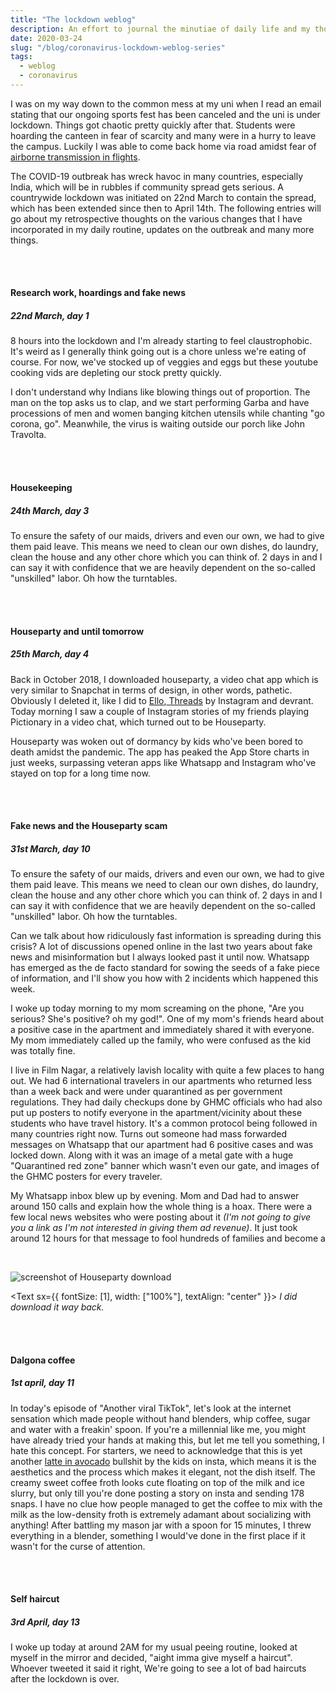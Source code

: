 ```yaml
---
title: "The lockdown weblog"
description: An effort to journal the minutiae of daily life and my thoughts during the ongoing coronavirus pandemic.
date: 2020-03-24
slug: "/blog/coronavirus-lockdown-weblog-series"
tags:
  - weblog
  - coronavirus
---
```


I was on my way down to the common mess at my uni when I read an email stating that our ongoing sports fest has been canceled and the uni is under lockdown. Things got chaotic pretty quickly after that. Students were hoarding the canteen in fear of scarcity and many were in a hurry to leave the campus. Luckily I was able to come back home via road amidst fear of <a href="https://www.nationalgeographic.com/science/2020/01/how-coronavirus-spreads-on-a-plane/" target="_blank">airborne transmission in flights</a>.

The COVID-19 outbreak has wreck havoc in many countries, especially India, which will be in rubbles if community spread gets serious. A countrywide lockdown was initiated on 22nd March to contain the spread, which has been extended since then to April 14th. The following entries will go about my retrospective thoughts on the various changes that I have incorporated in my daily routine, updates on the outbreak and many more things.

<br />
<br />

#### Research work, hoardings and fake news

##### 22nd March, day 1

8 hours into the lockdown and I'm already starting to feel claustrophobic. It's weird as I generally think going out is a chore unless we're eating of course. For now, we've stocked up of veggies and eggs but these youtube cooking vids are depleting our stock pretty quickly.

I don't understand why Indians like blowing things out of proportion. The man on the top asks us to clap, and we start performing Garba and have processions of men and women banging kitchen utensils while chanting "go corona, go". Meanwhile, the virus is waiting outside our porch like John Travolta.

<br />
<br />

#### Housekeeping

##### 24th March, day 3

To ensure the safety of our maids, drivers and even our own, we had to give them paid leave. This means we need to clean our own dishes, do laundry, clean the house and any other chore which you can think of. 2 days in and I can say it with confidence that we are heavily dependent on the so-called "unskilled" labor. Oh how the turntables.

<br />
<br />

#### Houseparty and until tomorrow

##### 25th March, day 4

Back in October 2018, I downloaded houseparty, a video chat app which is very similar to Snapchat in terms of design, in other words, pathetic. Obviously I deleted it, like I did to <a href="https://techcrunch.com/2017/11/19/ello-again/" target="_blank">Ello</a>,<a href="https://www.theverge.com/2019/8/26/20833903/facebook-instagram-threads-messaging-app-close-friends-snapchat" target="_blank"> Threads</a> by Instagram and devrant. Today morning I saw a couple of Instagram stories of my friends playing Pictionary in a video chat, which turned out to be Houseparty.

Houseparty was woken out of dormancy by kids who've been bored to death amidst the pandemic. The app has peaked the App Store charts in just weeks, surpassing veteran apps like Whatsapp and Instagram who've stayed on top for a long time now.

<br />
<br />

#### Fake news and the Houseparty scam

##### 31st March, day 10

To ensure the safety of our maids, drivers and even our own, we had to give them paid leave. This means we need to clean our own dishes, do laundry, clean the house and any other chore which you can think of. 2 days in and I can say it with confidence that we are heavily dependent on the so-called "unskilled" labor. Oh how the turntables.

Can we talk about how ridiculously fast information is spreading during this crisis? A lot of discussions opened online in the last two years about fake news and misinformation but I always looked past it until now. Whatsapp has emerged as the de facto standard for sowing the seeds of a fake piece of information, and I'll show you how with 2 incidents which happened this week.

I woke up today morning to my mom screaming on the phone, "Are you serious? She's positive? oh my god!". One of my mom's friends heard about a positive case in the apartment and immediately shared it with everyone. My mom immediately called up the family, who were confused as the kid was totally fine.

I live in Film Nagar, a relatively lavish locality with quite a few places to hang out. We had 6 international travelers in our apartments who returned less than a week back and were under quarantined as per government regulations. They had daily checkups done by GHMC officials who had also put up posters to notify everyone in the apartment/vicinity about these students who have travel history. It's a common protocol being followed in many countries right now. Turns out someone had mass forwarded messages on Whatsapp that our apartment had 6 positive cases and was locked down. Along with it was an image of a metal gate with a huge "Quarantined red zone" banner which wasn't even our gate, and images of the GHMC posters for every traveler.

My Whatsapp inbox blew up by evening. Mom and Dad had to answer around 150 calls and explain how the whole thing is a hoax. There were a few local news websites who were posting about it _(I'm not going to give you a link as I'm not interested in giving them ad revenue)_. It just took around 12 hours for that message to fool hundreds of families and become a

<br />

![screenshot of Houseparty download](./imag1.png)

<Text sx={{ fontSize: [1], width: ["100%"], textAlign: "center" }}>
  <i>I did download it way back.</i>
</Text>

<br />
<br />

#### Dalgona coffee

##### 1st april, day 11

In today's episode of "Another viral TikTok", let's look at the internet sensation which made people without hand blenders, whip coffee, sugar and water with a freakin' spoon. If you're a millennial like me, you might have already tried your hands at making this, but let me tell you something, I hate this concept. For starters, we need to acknowledge that this is yet another <a href="https://time.com/4789145/avocado-latte-australia/" target="_blank">latte in avocado</a> bullshit by the kids on insta, which means it is the aesthetics and the process which makes it elegant, not the dish itself. The creamy sweet coffee froth looks cute floating on top of the milk and ice slurry, but only till you're done posting a story on insta and sending 178 snaps. I have no clue how people managed to get the coffee to mix with the milk as the low-density froth is extremely adamant about socializing with anything! After battling my mason jar with a spoon for 15 minutes, I threw everything in a blender, something I would've done in the first place if it wasn't for the curse of attention.

<br />
<br />

#### Self haircut

##### 3rd April, day 13

I woke up today at around 2AM for my usual peeing routine, looked at myself in the mirror and decided, "aight imma give myself a haircut". Whoever tweeted it said it right, We're going to see a lot of bad haircuts after the lockdown is over.
